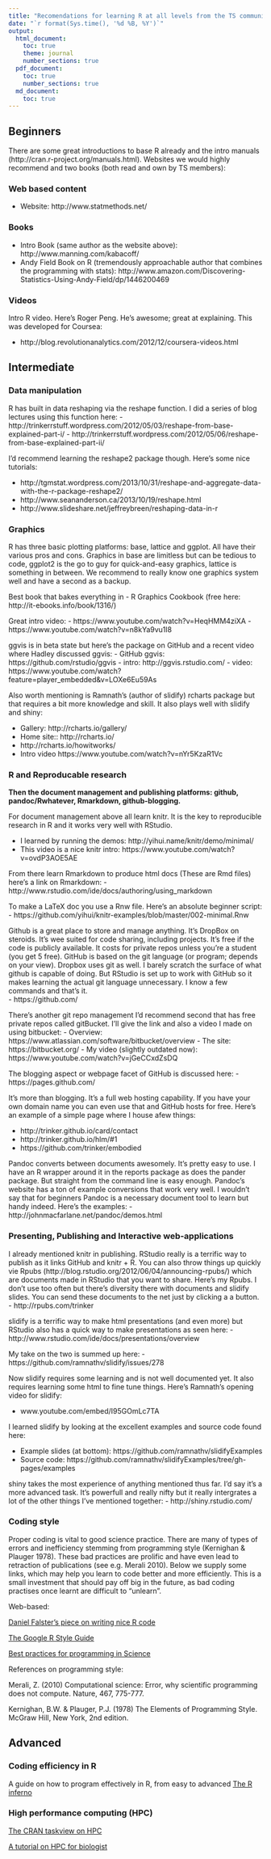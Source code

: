 ```yaml
---
title: "Recomendations for learning R at all levels from the TS community"
date: "`r format(Sys.time(), '%d %B, %Y')`"
output:
  html_document:
    toc: true
    theme: journal
    number_sections: true
  pdf_document:
    toc: true
    number_sections: true
  md_document:
    toc: true  
---
```


## Beginners

There are some great introductions to base R already and the intro manuals (http://cran.r-project.org/manuals.html).  Websites we would highly recommend and two books (both read and own by TS members):

### Web based content 
- Website: http://www.statmethods.net/

### Books
- Intro Book (same author as the website above): http://www.manning.com/kabacoff/
- Andy Field Book on R (tremendously approachable author that combines the programming with stats): http://www.amazon.com/Discovering-Statistics-Using-Andy-Field/dp/1446200469

### Videos 
Intro R video.  Here's Roger Peng.  He's awesome; great at explaining.  This was developed for Coursea:

- http://blog.revolutionanalytics.com/2012/12/coursera-videos.html



## Intermediate 


### Data manipulation
R has built in data reshaping via the reshape function.  I did a series of blog lectures using this function here:
- http://trinkerrstuff.wordpress.com/2012/05/03/reshape-from-base-explained-part-i/
- http://trinkerrstuff.wordpress.com/2012/05/06/reshape-from-base-explained-part-ii/

I'd recommend learning the reshape2 package though.  Here's some nice tutorials:

- http://tgmstat.wordpress.com/2013/10/31/reshape-and-aggregate-data-with-the-r-package-reshape2/
- http://www.seananderson.ca/2013/10/19/reshape.html
- http://www.slideshare.net/jeffreybreen/reshaping-data-in-r

### Graphics

R has three basic plotting platforms: base, lattice and ggplot. All have their various pros and cons. Graphics in base are limitless but can be tedious to code, ggplot2 is the go to guy for quick-and-easy graphics, lattice is something in between.  We recommend to really know one graphics system well and have a second as a backup. 

Best book that bakes everything in 
- R Graphics Cookbook (free here: http://it-ebooks.info/book/1316/)

Great intro video:
- https://www.youtube.com/watch?v=HeqHMM4ziXA
- https://www.youtube.com/watch?v=n8kYa9vu1l8

ggvis is in beta state but here's the package on GitHub and a recent video where Hadley discussed ggvis:
- GitHub ggvis:  https://github.com/rstudio/ggvis
- intro:  http://ggvis.rstudio.com/
- video:  https://www.youtube.com/watch?feature=player_embedded&v=LOXe6Eu59As


Also worth mentioning is Ramnath's (author of slidify) rcharts package but that requires a bit more knowledge and skill.  It also plays well with slidify and shiny:

- Gallery:  http://rcharts.io/gallery/
- Home site::  http://rcharts.io/
- http://rcharts.io/howitworks/
- Intro video https://www.youtube.com/watch?v=nYr5KzaR1Vc

### R and Reproducable research

**Then the document management and publishing platforms: github, pandoc/Rwhatever, Rmarkdown, github-blogging.**

For document management above all learn knitr.  It is the key to reproducible research in R and it works very well with RStudio.  

- I learned by running the demos: http://yihui.name/knitr/demo/minimal/
- This video is a nice knitr intro: https://www.youtube.com/watch?v=ovdP3AOE5AE


From there learn Rmarkdown to produce html docs (These are Rmd files) here's a link on Rmarkdown: 
- http://www.rstudio.com/ide/docs/authoring/using_markdown

To make a LaTeX doc you use a Rnw file.  Here's an absolute beginner script:
- https://github.com/yihui/knitr-examples/blob/master/002-minimal.Rnw

Github is a great place to store and manage anything.  It's DropBox on steroids.  It's wee suited for code sharing, including projects.  It's free if the code is publicly available.  It costs for private repos unless you're a student (you get 5 free).  GitHub is based on the git language (or program; depends on your view).  Dropbox uses git as well.  I barely scratch the surface of what github is capable of doing.  But RStudio is set up to work with GitHub so it makes learning the actual git language unnecessary.  I know a few commands and that's it.  
- https://github.com/

There's another git repo management I'd recommend second that has free private repos called gitBucket.  I'll give the link and also a video I made on using bitbucket:
- Overview: https://www.atlassian.com/software/bitbucket/overview
- The site: https://bitbucket.org/
- My video (slightly outdated now): https://www.youtube.com/watch?v=jGeCCxdZsDQ

The blogging aspect or webpage facet of GitHub is discussed here:
- https://pages.github.com/

It's more than blogging.  It's a full web hosting capability.  If you have your own domain name you can even use that and GitHub hosts for free.  Here's an example of a simple page where I house afew things:

- http://trinker.github.io/card/contact
- http://trinker.github.io/hlm/#1
- https://github.com/trinker/embodied

Pandoc converts between documents awesomely.  It's pretty easy to use.  I have an R wrapper around it in the reports package as does the pander package.  But straight from the command line is easy enough.  Pandoc's website has a ton of example conversions that work very well.  I wouldn't say that for beginners Pandoc is a necessary document tool to learn but handy indeed.  Here's the examples:
- http://johnmacfarlane.net/pandoc/demos.html


### Presenting, Publishing and Interactive web-applications

I already mentioned knitr in publishing.  RStudio really is a terrific way to publish as it links GitHub and knitr + R.  You can also throw things up quickly vie Rpubs (http://blog.rstudio.org/2012/06/04/announcing-rpubs/) which are documents made in RStudio that you want to share.  Here's my Rpubs.  I don't use too often but there's diversity there with documents and slidify slides.  You can send these documents to the net just by clicking a a button.
- http://rpubs.com/trinker

slidify is a terrific way to make html presentations (and even more) but RStudio also has a quick way to make presentations as seen here:
- http://www.rstudio.com/ide/docs/presentations/overview

My take on the two is summed up here: 
- https://github.com/ramnathv/slidify/issues/278

Now slidify requires some learning and is not well documented yet.  It also requires learning some html to fine tune things.  Here's Ramnath's opening video for slidify:

- www.youtube.com/embed/I95GOmLc7TA

I learned slidify by looking at the excellent examples and source code found here:

- Example slides (at bottom): https://github.com/ramnathv/slidifyExamples
- Source code: https://github.com/ramnathv/slidifyExamples/tree/gh-pages/examples

shiny takes the most experience of anything mentioned thus far.  I'd say it's a more advanced task.  It's powerfull and really nifty but it really intergrates a lot of the other things I've mentioned together:
- http://shiny.rstudio.com/

### Coding style  
Proper coding is vital to good science practice. There are many of types of errors and inefficiency stemming from programming style (Kernighan & Plauger 1978). These bad practices are prolific and have even lead to retraction of publications (see e.g. Merali 2010). Below we supply some links, which may help you learn to code better and more efficiently. This is a small investment that should pay off big in the future, as bad coding practises once learnt are difficult to "unlearn".

Web-based:

[Daniel Falster's piece on writing nice R code](http://nicercode.github.io/blog/2013-04-05-why-nice-code/)

[The Google R Style Guide](http://nicercode.github.io/blog/2013-04-05-why-nice-code/)

[Best practices for programming in Science](http://arxiv.org/pdf/1210.0530v3.pdf)

References on programming style:

Merali, Z. (2010) Computational science: Error, why scientific programming
does not compute. Nature, 467, 775-777.

Kernighan, B.W. & Plauger, P.J. (1978) The Elements of Programming Style.
McGraw Hill, New York, 2nd edition.

## Advanced

### Coding efficiency in R
A guide on how to program effectively in R, from easy to advanced
[The R inferno](http://www.burns-stat.com/documents/books/the-r-inferno/)

### High performance computing (HPC)

[The CRAN taskview on HPC](http://cran.r-project.org/web/views/HighPerformanceComputing.html)

[A tutorial on HPC for biologist](http://journals.plos.org/ploscompbiol/article?id=10.1371/journal.pcbi.1004140)

